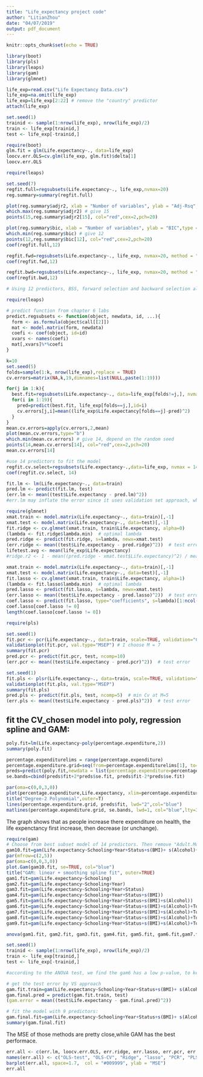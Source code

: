 ```yaml
---
title: "Life_expectancy project code"
author: "LitianZhou"
date: "04/07/2019"
output: pdf_document
---
```

  
```r
knitr::opts_chunk$set(echo = TRUE)
```

```r
library(boot)
library(pls)
library(leaps)
library(gam)
library(glmnet)

life_exp=read.csv("Life Expectancy Data.csv")
life_exp=na.omit(life_exp)
life_exp=life_exp[2:22] # remove the "country" predictor
attach(life_exp)
```


```r
set.seed(1)
trainid <- sample(1:nrow(life_exp), nrow(life_exp)/2)
train <- life_exp[trainid,]
test <- life_exp[-trainid,]
```

```r
require(boot)
glm.fit = glm(Life.expectancy~., data=life_exp)
loocv.err.OLS=cv.glm(life_exp, glm.fit)$delta[1]
loocv.err.OLS
```

```r
require(leaps)

set.seed(7)
regfit.full=regsubsets(Life.expectancy~., life_exp,nvmax=20)
reg.summary=summary(regfit.full)

plot(reg.summary$adjr2, xlab = "Number of variables", ylab = "Adj-Rsq",type ="l")
which.max(reg.summary$adjr2) # give 15
points(15,reg.summary$adjr2[15], col="red",cex=2,pch=20)

plot(reg.summary$bic, xlab = "Number of variables", ylab = "BIC",type ="l")
which.min(reg.summary$bic) # give 12
points(12,reg.summary$bic[12], col="red",cex=2,pch=20)
coef(regfit.full,12)

regfit.fwd=regsubsets(Life.expectancy~., life_exp, nvmax=20, method = "forward")
coef(regfit.fwd,12)

regfit.bwd=regsubsets(Life.expectancy~., life_exp, nvmax=20, method = "backward")
coef(regfit.bwd,12)

# Using 12 predictors, BSS, forward selection and backward selection all give the identical model
```

```r
require(leaps)

# predict function from chapter 6 labs
predict.regsubsets <- function(object, newdata, id, ...){
  form <- as.formula(object$call[[2]])
  mat <- model.matrix(form, newdata)
  coefi <- coef(object, id=id)
  xvars <- names(coefi)
  mat[,xvars]%*%coefi
}

k=10
set.seed(5)
folds=sample(1:k, nrow(life_exp),replace = TRUE)
cv.errors=matrix(NA,k,19,dimnames=list(NULL,paste(1:19)))

for(j in 1:k){
  best.fit=regsubsets(Life.expectancy~., data=life_exp[folds!=j,], nvmax = 20)
  for(i in 1:19){
    pred=predict(best.fit, life_exp[folds==j,],id=i)
    cv.errors[j,i]=mean((life_exp$Life.expectancy[folds==j]-pred)^2)
  }
}
mean.cv.errors=apply(cv.errors,2,mean)
plot(mean.cv.errors,type="b")
which.min(mean.cv.errors) # give 14, depend on the random seed
points(14,mean.cv.errors[14], col="red",cex=2,pch=20)
mean.cv.errors[14]

#use 14 predictors to fit the model
regfit.cv.select=regsubsets(Life.expectancy~.,data=life_exp, nvmax = 14)
coef(regfit.cv.select, 14)
```


```r
fit.lm <- lm(Life.expectancy~., data=train)
pred.lm <- predict(fit.lm, test)
(err.lm <- mean((test$Life.expectancy - pred.lm)^2))
#err.lm may inflate the error since it uses validation set approach, which does not use whole data to build the model.
```


```r
require(glmnet)
xmat.train <- model.matrix(Life.expectancy~., data=train)[,-1]
xmat.test <- model.matrix(Life.expectancy~., data=test)[,-1]
fit.ridge <- cv.glmnet(xmat.train, train$Life.expectancy, alpha=0)
(lambda <- fit.ridge$lambda.min)  # optimal lambda
pred.ridge <- predict(fit.ridge, s=lambda, newx=xmat.test)
(err.ridge <- mean((test$Life.expectancy - pred.ridge)^2))  # test error
lifetest.avg <- mean(life_exp$Life.expectancy)
#ridge.r2 <- 1 - mean((pred.ridge - xmat.test$Life.expectancy)^2) / mean((lifetest.avg - xmat.test$Life.expectancy)^2)
```


```r
xmat.train <- model.matrix(Life.expectancy~., data=train)[,-1]
xmat.test <- model.matrix(Life.expectancy~., data=test)[,-1]
fit.lasso <- cv.glmnet(xmat.train, train$Life.expectancy, alpha=1)
(lambda <- fit.lasso$lambda.min)  # optimal lambda
pred.lasso <- predict(fit.lasso, s=lambda, newx=xmat.test)
(err.lasso <- mean((test$Life.expectancy - pred.lasso)^2))  # test error
coef.lasso <- predict(fit.lasso, type="coefficients", s=lambda)[1:ncol(life_exp),]
coef.lasso[coef.lasso != 0]
length(coef.lasso[coef.lasso != 0])
```


```r
require(pls)

set.seed(1)
fit.pcr <- pcr(Life.expectancy~., data=train, scale=TRUE, validation="CV")
validationplot(fit.pcr, val.type="MSEP") # I choose M = 7
summary(fit.pcr)
pred.pcr <- predict(fit.pcr, test, ncomp=10)  
(err.pcr <- mean((test$Life.expectancy - pred.pcr)^2))  # test error
```

```r
set.seed(1)
fit.pls <- plsr(Life.expectancy~., data=train, scale=TRUE, validation="CV")
validationplot(fit.pls, val.type="MSEP")
summary(fit.pls)
pred.pls <- predict(fit.pls, test, ncomp=5)  # min Cv at M=5
(err.pls <- mean((test$Life.expectancy - pred.pls)^2))  # test error
```

## fit the CV_chosen model into poly, regression spline and GAM:
```r
poly.fit=lm(Life.expectancy~poly(percentage.expenditure,2))
summary(poly.fit)

percentage.expenditurelims = range(percentage.expenditure)
percentage.expenditure.grid=seq(from=percentage.expenditurelims[1], to=percentage.expenditurelims[2])
preds=predict(poly.fit,newdata = list(percentage.expenditure=percentage.expenditure.grid), se=TRUE)
se.bands=cbind(preds$fit+2*preds$se.fit, preds$fit-2*preds$se.fit)

par(oma=c(0,0,3,0))
plot(percentage.expenditure,Life.expectancy, xlim=percentage.expenditurelims, col="darkgrey")
title("Degree-2 Polynomial",outer=T)
lines(percentage.expenditure.grid, preds$fit, lwd="2",col="blue")
matlines(percentage.expenditure.grid, se.bands, lwd=1, col="blue",lty=3)
```
The graph shows that as people increase there expenditure on health, the life expenctancy first increase, then decrease (or unchange).

```r
require(gam)
# Choose from best subset model of 14 predictors. Then remove "Adult.Mortality","infant.deaths" , "under.five.deaths"  and "percentage.expenditure" which are highly skewed. 
gam10.fit=gam(Life.expectancy~Schooling+Year+Status+s(BMI)+ s(Alcohol)+Total.expenditure+Diphtheria+s(HIV.AIDS)+ s(thinness.5.9.years)+Income.composition.of.resources)
par(mfrow=c(2,5))
par(oma=c(0,0,3,0))
plot.Gam(gam10.fit, se=TRUE, col="blue")
title("GAM: linear + smoothing spline fit", outer=TRUE)
gam1.fit=gam(Life.expectancy~Schooling)
gam2.fit=gam(Life.expectancy~Schooling+Year)
gam3.fit=gam(Life.expectancy~Schooling+Year+Status)
gam4.fit=gam(Life.expectancy~Schooling+Year+Status+s(BMI))
gam5.fit=gam(Life.expectancy~Schooling+Year+Status+s(BMI)+s(Alcohol))
gam6.fit=gam(Life.expectancy~Schooling+Year+Status+s(BMI)+s(Alcohol)+Total.expenditure)
gam7.fit=gam(Life.expectancy~Schooling+Year+Status+s(BMI)+s(Alcohol)+Total.expenditure+Diphtheria)
gam8.fit=gam(Life.expectancy~Schooling+Year+Status+s(BMI)+s(Alcohol)+Total.expenditure+Diphtheria+s(HIV.AIDS))
gam9.fit=gam(Life.expectancy~Schooling+Year+Status+s(BMI)+s(Alcohol)+Total.expenditure+Diphtheria+s(HIV.AIDS)+s(thinness.5.9.years))

anova(gam1.fit, gam2.fit, gam3.fit, gam4.fit, gam5.fit, gam6.fit,gam7.fit,gam8.fit,gam9.fit,gam10.fit)
```

```r
set.seed(1)
trainid <- sample(1:nrow(life_exp), nrow(life_exp)/2)
train <- life_exp[trainid,]
test <- life_exp[-trainid,]

#according to the ANOVA test, we find the gam6 has a low p-value, to keep the model easier to grasp, we remove "Total.expenditure"

# get the test error by VS approach
gam.fit.train=gam(Life.expectancy~Schooling+Year+Status+s(BMI)+ s(Alcohol)+Diphtheria+s(HIV.AIDS)+ s(thinness.5.9.years)+Income.composition.of.resources, data=train)
gam.final.pred = predict(gam.fit.train, test)
(gam.error = mean((test$Life.expectancy - gam.final.pred)^2))

# fit the model with 9 predictors:
gam.final.fit=gam(Life.expectancy~Schooling+Year+Status+s(BMI)+ s(Alcohol)+Diphtheria+s(HIV.AIDS)+ s(thinness.5.9.years)+Income.composition.of.resources)
summary(gam.final.fit)
```

The MSE of those methods are pretty close,while GAM has the best performace. 
```r
err.all <- c(err.lm, loocv.err.OLS, err.ridge, err.lasso, err.pcr, err.pls, gam.error)
names(err.all) <- c("OLS-test", "OLS-CV", "Ridge", "lasso", "PCR", "PLS","gam-test")
barplot(err.all, space=1.7,  col = "#009999", ylab = "MSE")
err.all
```